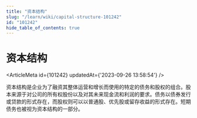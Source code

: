 ```yaml
---
title: "资本结构"
slug: "/learn/wiki/capital-structure-101242"
id: "101242"
hide_table_of_contents: true
---
```



# 资本结构

<ArticleMeta id={101242} updatedAt={'2023-09-26 13:58:54'} />
<div className='border-solid border-b border-t-0 my-4 border-[var(--ifm-color-gray-300)]' />

资本结构是企业为了融资其整体运营和增长而使用的特定的债务和股权的组合。股本来源于对公司的所有权股份以及对其未来现金流和利润的要求。债务以债券发行或贷款的形式存在，而股权则可以以普通股、优先股或留存收益的形式存在。短期债务也被视为资本结构的一部分。
